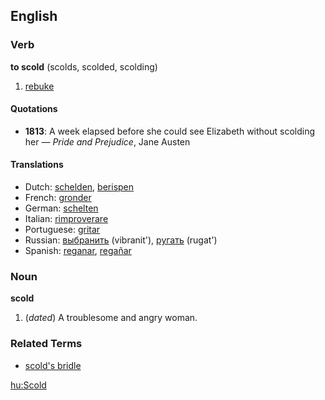 ==English==

===Verb===
'''to scold''' (scolds, scolded, scolding)
#[[rebuke]]

====Quotations====
*'''1813''': A week elapsed before she could see Elizabeth without scolding her &mdash; ''Pride and Prejudice'', Jane Austen

====Translations====
*Dutch: [[schelden]], [[berispen]]
*French: [[gronder]]
*German: [[schelten]]
*Italian: [[rimproverare]]
*Portuguese: [[gritar]]
*Russian: [[выбранить]] (vibranit'), [[ругать]] (rugat')
*Spanish: [[reganar]], [[regañar]]

===Noun===
'''scold'''

# (''dated'') A troublesome and angry woman.

===Related Terms===
*[[scold's bridle]]

[[hu:Scold]]